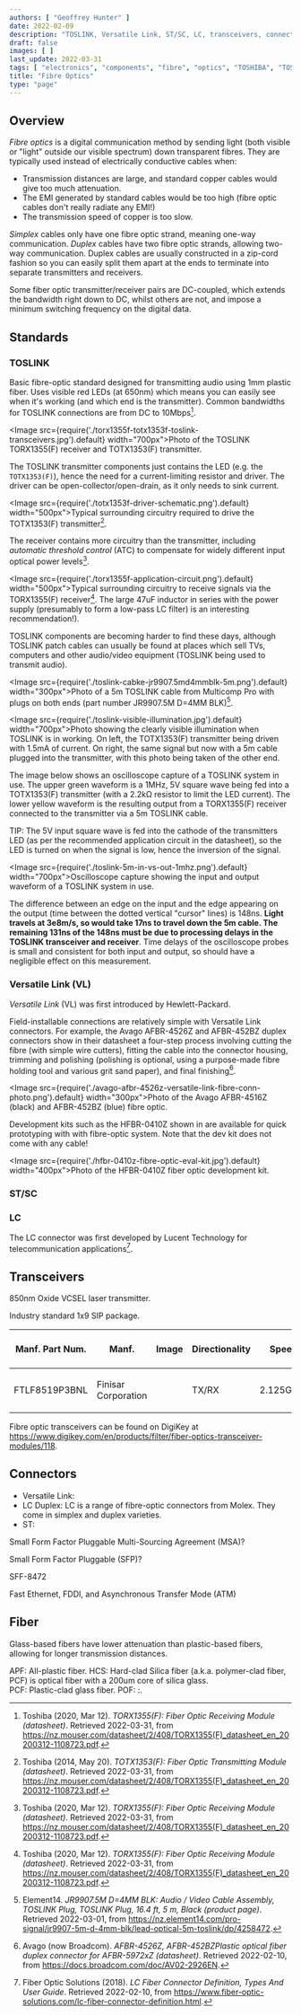 ```yaml
---
authors: [ "Geoffrey Hunter" ]
date: 2022-02-09
description: "TOSLINK, Versatile Link, ST/SC, LC, transceivers, connectors and more info on fibre optics."
draft: false
images: [ ]
last_update: 2022-03-31
tags: [ "electronics", "components", "fibre", "optics", "TOSHIBA", "TOSLINK", "Versatile Link", "transceivers", "automatic threshold control", "ATC" ]
title: "Fibre Optics"
type: "page"
---
```


<WarningIsNotes />

## Overview

_Fibre optics_ is a digital communication method by sending light (both visible or "light" outside our visible spectrum) down transparent fibres. They are typically used instead of electrically conductive cables when:

* Transmission distances are large, and standard copper cables would give too much attenuation.
* The EMI generated by standard cables would be too high (fibre optic cables don't really radiate any EMI!)
* The transmission speed of copper is too slow.

_Simplex_ cables only have one fibre optic strand, meaning one-way communication. _Duplex_ cables have two fibre optic strands, allowing two-way communication. Duplex cables are usually constructed in a zip-cord fashion so you can easily split them apart at the ends to terminate into separate transmitters and receivers.

Some fiber optic transmitter/receiver pairs are DC-coupled, which extends the bandwidth right down to DC, whilst others are not, and impose a minimum switching frequency on the digital data.

## Standards

### TOSLINK

Basic fibre-optic standard designed for transmitting audio using 1mm plastic fiber. Uses visible red LEDs (at 650nm) which means you can easily see when it's working (and which end is the transmitter). Common bandwidths for TOSLINK connections are from DC to 10Mbps[^bib-toshiba-torx1355f-ds].

<Image src={require('./torx1355f-totx1353f-toslink-transceivers.jpg').default} width="700px">Photo of the TOSLINK TORX1355(F) receiver and TOTX1353(F) transmitter.</Image>

The TOSLINK transmitter components just contains the LED (e.g. the `TOTX1353(F)`), hence the need for a current-limiting resistor and driver. The driver can be open-collector/open-drain, as it only needs to sink current.

<Image src={require('./totx1353f-driver-schematic.png').default} width="500px">Typical surrounding circuitry required to drive the TOTX1353(F) transmitter[^bib-toshiba-totx1353f-ds]. </Image>

The receiver contains more circuitry than the transmitter, including _automatic threshold control_ (ATC) to compensate for widely different input optical power levels[^bib-toshiba-torx1355f-ds].

<Image src={require('./torx1355f-application-circuit.png').default} width="500px">Typical surrounding circuitry to receive signals via the TORX1355(F) receiver[^bib-toshiba-torx1355f-ds]. The large 47uF inductor in series with the power supply (presumably to form a low-pass LC filter) is an interesting recommendation!).</Image>

TOSLINK components are becoming harder to find these days, although TOSLINK patch cables can usually be found at places which sell TVs, computers and other audio/video equipment (TOSLINK being used to transmit audio).

<Image src={require('./toslink-cabke-jr9907.5md4mmblk-5m.png').default} width="300px">Photo of a 5m TOSLINK cable from Multicomp Pro with plugs on both ends (part number JR9907.5M D=4MM BLK)[^bib-e14-toslink-cable].</Image>

<Image src={require('./toslink-visible-illumination.jpg').default} width="700px">Photo showing the clearly visible illumination when TOSLINK is in working. On left, the TOTX1353(F) transmitter being driven with 1.5mA of current. On right, the same signal but now with a 5m cable plugged into the transmitter, with this photo being taken of the other end.</Image>

The image below shows an oscilloscope capture of a TOSLINK system in use. The upper green waveform is a 1MHz, 5V square wave being fed into a TOTX1353(F) transmitter (with a 2.2kΩ resistor to limit the LED current). The lower yellow waveform is the resulting output from a TORX1355(F) receiver connected to the transmitter via a 5m TOSLINK cable.

TIP: The 5V input square wave is fed into the cathode of the transmitters LED (as per the recommended application circuit in the datasheet), so the LED is turned on when the signal is low, hence the inversion of the signal.

<Image src={require('./toslink-5m-in-vs-out-1mhz.png').default} width="700px">Oscilloscope capture showing the input and output waveform of a TOSLINK system in use.</Image>

The difference between an edge on the input and the edge appearing on the output (time between the dotted vertical "cursor" lines) is 148ns. **Light travels at 3e8m/s, so would take 17ns to travel down the 5m cable. The remaining 131ns of the 148ns must be due to processing delays in the TOSLINK transceiver and receiver**. Time delays of the oscilloscope probes is small and consistent for both input and output, so should have a negligible effect on this measurement.

### Versatile Link (VL)

_Versatile Link_ (VL) was first introduced by Hewlett-Packard.

Field-installable connections are relatively simple with Versatile Link connectors. For example, the Avago AFBR-4526Z and AFBR-452BZ duplex connectors show in their datasheet a four-step process involving cutting the fibre (with simple wire cutters), fitting the cable into the connector housing, trimming and polishing (polishing is optional, using a purpose-made fibre holding tool and various grit sand paper), and final finishing[^bib-avago-afbr-4526z-ds].

<Image src={require('./avago-afbr-4526z-versatile-link-fibre-conn-photo.png').default} width="300px">Photo of the Avago AFBR-4516Z (black) and AFBR-452BZ (blue) fibre optic.</Image>

Development kits such as the HFBR-0410Z shown in are available for quick prototyping with with fibre-optic system. Note that the dev kit does not come with any cable!

<Image src={require('./hfbr-0410z-fibre-optic-eval-kit.jpg').default} width="400px">Photo of the HFBR-0410Z fiber optic development kit.</Image>

### ST/SC


### LC

The LC connector was first developed by Lucent Technology for telecommunication applications[^bib-fiber-optic-solutions-lc-fiber].

## Transceivers

850nm Oxide VCSEL laser transmitter.

Industry standard 1x9 SIP package.

<table>
  <thead>
    <tr>
      <th>Manf. Part Num.</th>
      <th>Manf.</th>
      <th>Image</th>
      <th>Directionality</th>
      <th>Speed</th>
      <th>Price (USD, 100)</th>
      <th>Datasheet</th>
      <th>Mounting</th>
    </tr>
</thead>
<tbody>
    <tr>
      <td>FTLF8519P3BNL</td>
      <td>Finisar Corporation</td>
      <td></td>
      <td>TX/RX</td>
      <td>2.125Gbps</td>
      <td>

[$30.21 (80)](https://www.digikey.com/en/products/detail/finisar-corporation/FTLF8519P3BNL/3507745)
      </td>
      <td>

[Datasheet](https://ii-vi.com/product/1000base-sx-and-2g-fibre-channel-2gfc-500m-extended-temperature-sfp-optical-transceiver/)
      </td>
      <td>Pluggable, SFP</td>
    </tr>
  </tbody>
</table>

Fibre optic transceivers can be found on DigiKey at https://www.digikey.com/en/products/filter/fiber-optics-transceiver-modules/118.

## Connectors

* Versatile Link: 
* LC Duplex: LC is a range of fibre-optic connectors from Molex. They come in simplex and duplex varieties.
* ST: 


Small Form Factor Pluggable Multi-Sourcing Agreement (MSA)?

Small Form Factor Pluggable (SFP)?

SFF-8472

Fast Ethernet, FDDI, and Asynchronous Transfer Mode 
(ATM)

## Fiber

Glass-based fibers have lower attenuation than plastic-based fibers, allowing for longer transmission distances.

APF: All-plastic fiber.
HCS: Hard-clad Silica fiber (a.k.a. polymer-clad fiber, PCF) is optical fiber with a 200um core of silica glass.  
PCF: Plastic-clad glass fiber.
POF: :.

[^bib-avago-afbr-4526z-ds]:  Avago (now Broadcom). _AFBR-4526Z, AFBR-452BZPlastic optical fiber duplex connector for AFBR-5972xZ (datasheet)_. Retrieved 2022-02-10, from https://docs.broadcom.com/doc/AV02-2926EN.
[^bib-fiber-optic-solutions-lc-fiber]:  Fiber Optic Solutions (2018). _LC Fiber Connector Definition, Types And User Guide_. Retrieved 2022-02-10, from https://www.fiber-optic-solutions.com/lc-fiber-connector-definition.html.
[^bib-e14-toslink-cable]:  Element14. _JR9907.5M D=4MM BLK: Audio / Video Cable Assembly, TOSLINK Plug, TOSLINK Plug, 16.4 ft, 5 m, Black (product page)_. Retrieved 2022-03-01, from https://nz.element14.com/pro-signal/jr9907-5m-d-4mm-blk/lead-optical-5m-toslink/dp/4258472.
[^bib-toshiba-totx1353f-ds]:  Toshiba (2014, May 20). _TOTX1353(F): Fiber Optic Transmitting Module (datasheet)_. Retrieved 2022-03-31, from https://nz.mouser.com/datasheet/2/408/TORX1355(F)_datasheet_en_20200312-1108723.pdf.
[^bib-toshiba-torx1355f-ds]:  Toshiba (2020, Mar 12). _TORX1355(F): Fiber Optic Receiving Module (datasheet)_. Retrieved 2022-03-31, from https://nz.mouser.com/datasheet/2/408/TORX1355(F)_datasheet_en_20200312-1108723.pdf.
